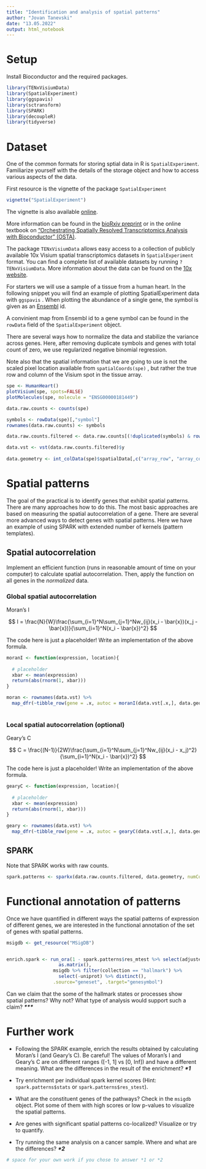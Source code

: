 ```yaml
---
title: "Identification and analysis of spatial patterns"
author: "Jovan Tanevski"
date: "13.05.2022"
output: html_notebook
---
```


# Setup

Install Bioconductor and the required packages.

```r
library(TENxVisiumData)
library(SpatialExperiment)
library(ggspavis)
library(sctransform)
library(SPARK)
library(decoupleR)
library(tidyverse)
```

# Dataset

One of the common formats for storing sptial data in R is `SpatialExperiment`. Familiarize yourself with the details of the storage object and how to access various aspects of the data.

First resource is the vignette of the package `SpatialExperiment`

```r
vignette("SpatialExperiment")
```

The vignette is also available [online](https://bioconductor.org/packages/release/bioc/vignettes/SpatialExperiment/inst/doc/SpatialExperiment.html).

More information can be found in the [bioRxiv preprint](https://www.biorxiv.org/content/10.1101/2021.01.27.428431v3) or in the online textbook on ["Orchestrating Spatially Resolved Transcriptomics Analysis with Bioconductor" (OSTA)](https://lmweber.org/OSTA-book/).

The package `TENxVisiumData` allows easy access to a collection of publicly available 10x Visium spatial transcriptomics datasets in `SpatialExperiment` format. You can find a complete list of available datasets by running `?TENxVisiumData`. More information about the data can be found on the [10x website](https://www.10xgenomics.com/resources/datasets).

For starters we will use a sample of a tissue from a human heart. In the following snippet you will find an example of plotting SpatialExperiment data with `ggspavis` . When plotting the abundance of a single gene, the symbol is given as an [Ensembl](www.ensembl.org) id.

A convinient map from Ensembl id to a gene symbol can be found in the `rowData` field of the `SpatialExperiment` object.

There are several ways how to normalize the data and stabilize the variance across genes. Here, after removing duplicate symbols and genes with total count of zero, we use regularized negative binomial regression.

Note also that the spatial information that we are going to use is not the scaled pixel location available from `spatialCoords(spe)` , but rather the true row and column of the Visium spot in the tissue array.

```r

spe <- HumanHeart()
plotVisium(spe, spots=FALSE)
plotMolecules(spe, molecule = "ENSG00000181449")

data.raw.counts <- counts(spe)

symbols <- rowData(spe)[,"symbol"]
rownames(data.raw.counts) <- symbols

data.raw.counts.filtered <- data.raw.counts[(!duplicated(symbols) & rowSums(data.raw.counts) != 0), ]

data.vst <- vst(data.raw.counts.filtered)$y
  
data.geometry <- int_colData(spe)$spatialData[,c("array_row", "array_col")]


```

# Spatial patterns

The goal of the practical is to identify genes that exhibit spatial patterns. There are many approaches how to do this. The most basic approaches are based on measuring the spatial autocorrelation of a gene. There are several more advanced ways to detect genes with spatial patterns. Here we have an example of using SPARK with extended number of kernels (pattern templates).

## Spatial autocorrelation

Implement an efficient function (runs in reasonable amount of time on your computer) to calculate spatial autocorrelation. Then, apply the function on all genes in the *normalized* data.

### Global spatial autocorrelation

Moran's I

$$
I = \frac{N}{W}\frac{\sum_{i=1}^N\sum_{j=1}^Nw_{ij}(x_i - \bar{x})(x_j - \bar{x})}{\sum_{i=1}^N(x_i - \bar{x})^2}
$$

The code here is just a placeholder! Write an implementation of the above formula.

```r
moranI <- function(expression, location){
  
  # placeholder
  xbar <- mean(expression)
  return(abs(rnorm(1, xbar)))
}

moran <- rownames(data.vst) %>% 
  map_dfr(~tibble_row(gene = .x, autoc = moranI(data.vst[.x,], data.geometry)))
  

```

### Local spatial autocorrelation (optional)

Geary's C

$$
C = \frac{(N-1)}{2W}\frac{\sum_{i=1}^N\sum_{j=1}^Nw_{ij}(x_i - x_j)^2}{\sum_{i=1}^N(x_i - \bar{x})^2}
$$

The code here is just a placeholder! Write an implementation of the above formula.

```r
gearyC <- function(expression, location){
  
  # placeholder
  xbar <- mean(expression)
  return(abs(rnorm(1, xbar)))
}

geary <- rownames(data.vst) %>% 
  map_dfr(~tibble_row(gene = .x, autoc = gearyC(data.vst[.x,], data.geometry)))

```

## SPARK

Note that SPARK works with raw counts.

```r
spark.patterns <- sparkx(data.raw.counts.filtered, data.geometry, numCores = 4)
```

# Functional annotation of patterns

Once we have quantified in different ways the spatial patterns of expression of different genes, we are interested in the functional annotation of the set of genes with spatial patterns.

```r
msigdb <- get_resource("MSigDB")


enrich.spark <- run_ora(1 - spark.patterns$res_mtest %>% select(adjustedPval) %>% 
                   as.matrix(), 
                 msigdb %>% filter(collection == "hallmark") %>% 
                   select(-uniprot) %>% distinct(), 
                 .source="geneset", .target="genesymbol")

```

Can we claim that the some of the hallmark states or processes show spatial patterns? Why not? What type of analysis would support such a claim? ***\*\*\****

# Further work

-   Following the SPARK example, enrich the results obtained by calculating Moran's I (and Geary's C). Be careful! The values of Moran's I and Geary's C are on different ranges ([-1, 1] vs [0, Inf]) and have a different meaning. What are the differences in the result of the enrichment? ***\*1***

-   Try enrichment per individual spark kernel scores (Hint: `spark.patterns$stats` or `spark.patterns$res_stest`).

-   What are the constituent genes of the pathways? Check in the `msigdb` object. Plot some of them with high scores or low p-values to visualize the spatial patterns.

-   Are genes with significant spatial patterns co-localized? Visualize or try to quantify.

-   Try running the same analysis on a cancer sample. Where and what are the differences? ***\*2***

```r
# space for your own work if you chose to answer *1 or *2
```